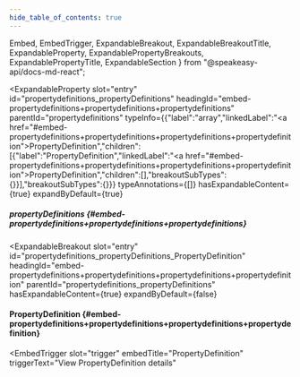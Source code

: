 ```yaml
---
hide_table_of_contents: true
---
```

  Embed,
  EmbedTrigger,
  ExpandableBreakout,
  ExpandableBreakoutTitle,
  ExpandableProperty,
  ExpandablePropertyBreakouts,
  ExpandablePropertyTitle,
  ExpandableSection
} from "@speakeasy-api/docs-md-react";

<ExpandableSection>

<ExpandableProperty
  slot="entry"
  id="propertydefinitions_propertyDefinitions"
  headingId="embed-propertydefinitions+propertydefinitions+propertydefinitions"
  parentId="propertydefinitions"
  typeInfo={{"label":"array","linkedLabel":"<a href=\"#embed-propertydefinitions+propertydefinitions+propertydefinitions+propertydefinition\">PropertyDefinition</a>","children":[{"label":"PropertyDefinition","linkedLabel":"<a href=\"#embed-propertydefinitions+propertydefinitions+propertydefinitions+propertydefinition\">PropertyDefinition</a>","children":[],"breakoutSubTypes":{}}],"breakoutSubTypes":{}}}
  typeAnnotations={[]}
  hasExpandableContent={true}
  expandByDefault={true}
>

<ExpandablePropertyTitle slot="title">

##### propertyDefinitions \{#embed-propertydefinitions+propertydefinitions+propertydefinitions\}

</ExpandablePropertyTitle>

<ExpandablePropertyBreakouts slot="breakouts">

<ExpandableBreakout
  slot="entry"
  id="propertydefinitions_propertyDefinitions_PropertyDefinition"
  headingId="embed-propertydefinitions+propertydefinitions+propertydefinitions+propertydefinition"
  parentId="propertydefinitions_propertyDefinitions"
  hasExpandableContent={true}
  expandByDefault={false}
>

<ExpandableBreakoutTitle slot="title">

#### PropertyDefinition \{#embed-propertydefinitions+propertydefinitions+propertydefinitions+propertydefinition\}

</ExpandableBreakoutTitle>

<Embed slot="embed">

<EmbedTrigger
  slot="trigger"
  embedTitle="PropertyDefinition"
  triggerText="View PropertyDefinition details"
>

<Embedpropertydefinition />

</EmbedTrigger>

</Embed>

</ExpandableBreakout>

</ExpandablePropertyBreakouts>

</ExpandableProperty>

</ExpandableSection>